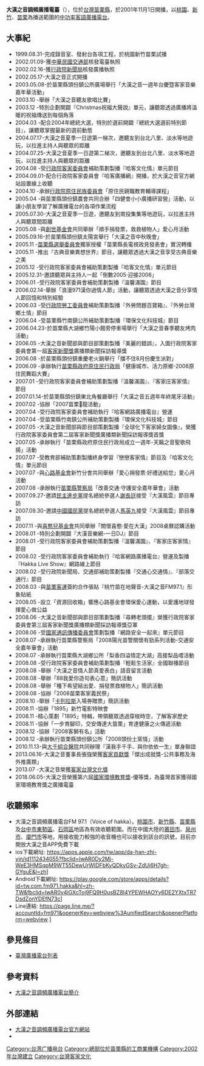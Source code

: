 {{prose}}
{{廣播電台
| 電臺名稱         = 大漢之音調頻廣播電臺
| 英文名稱         = Voice of hakka
| 電臺圖片檔案     = 
| 電臺圖片尺寸     = 210px
| 電臺圖片名稱     = 
| 通称             = 
| 缩写             = 
| 所屬國家         = {{ROC-TW}}
| 總部所在         = {{TW}}<br>大漢之音調頻廣播電臺：<br>[[苗栗縣|苗栗縣]][[頭份市|頭份市]]信東路1-1號<br> 大漢之音苗栗製播中心：<br>[[苗栗縣|苗栗縣]][[苗栗市|苗栗市]]縣府路135號
| 播放地區         = [[台灣|台灣]][[桃園市|桃園市]]、[[新竹縣|新竹縣]]、[[苗栗縣|苗栗縣]]及[[台中市|台中市]][[東勢區|東勢區]]、[[石岡區|石岡區]]地區。中國大陸[[莆田市|莆田市]]、[[泉州市|泉州市]]、[[廈門市|廈門市]]等地
| 開播日期         = 2001年11月1日<br>（{{age in years and days|2002|5|17|age=no}}）
| 停播日期         =
| 类型             = 
| 擁有者           = 大漢之音調頻廣播電臺股份有限公司
| 前電臺名稱       = 
| 被取代名稱       = 
| 集團同類頻道     = 
| 重播服務頻道     = 
| 電臺官方網站     = http://www.fm971.com.tw
| 主要语言         = [[客語|客語]]
| 電臺口號         = 
| 收听时间01       = [[桃園市|桃園市]]、[[新竹縣|新竹縣]]、[[苗栗縣|苗栗縣]]及[[台中市|台中市]][[東勢區|東勢區]]、[[石岡區|石岡區]]地區為有效收聽範圍。而在中國大陸的[[莆田市|莆田市]]、[[泉州市|泉州市]]、[[廈門市|廈門市]]等地
| 收听频率01       = 大漢之音調頻廣播電臺FM 97.1
| 線上收聽網站01   = HiNet HiChannel
| 線上收聽網址01   = [https://hichannel.hinet.net/radio/index.do?id=300 大漢之音]
}}
{{Infobox Company 
| company_name = 大漢之音調頻廣播電臺股份有限公司
| company_name_en = Voice of Hakka Broadcasting Co., Ltd.      
| company_type = [[股份有限公司|未上市公司]]
| local_code_name = TW
| local_code = 12915492
| foundation = 2001年11月01日<br>（{{age in years and days|2002|5|17|age=no}}）
| location = {{ROC-TW}}<br/>[[苗栗縣|苗栗縣]][[頭份市|頭份市]]信東路1之1號
| key_people = [[董事長|董事長]]：張強
| industry = [[媒體|媒體業]]
| operating_income = 
| net_income = 
| num_employees = 
| parent = 
| subsid = 
| homepage = http://www.fm971.com.tw
| footnotes = 
}}
'''大漢之音調頻廣播電臺'''（{{lang|en|Voice of hakka}}），位於[[台灣|台灣]][[苗栗縣|苗栗縣]]，於2001年11月1日開播，以[[桃園市|桃園]]、[[新竹都會區|新竹]]、[[苗栗縣|苗栗]]為播送範圍的[[中功率|中功率]][[客語|客語]][[廣播電台|廣播電台]]。

== 大事紀 ==
*1999.08.31-完成錄音室、發射台各項工程，於桃園新竹苗栗試播
*2002.01.09-獲[[中華民國交通部|中華民國交通部]]核發電臺執照
*2002.02.16-獲[[行政院新聞局|行政院新聞局]]核發廣播執照
*2002.05.17-大漢之音正式開播
*2003.05.08-於苗栗縣頭份鎮公所廣場舉行「大漢之音一週年台慶暨客家音樂嘉年華活動」
*2003.10   -舉辦「大漢之音聽友歌唱比賽」
*2003.12   -特別企劃開闢『Christmas祝福大聲說』單元，讓聽眾透過廣播將溫暖的祝福傳送到每個角落
*2004.03   -配合2004年總統大選，特別於選前開闢『總統大選選前特別節目』，讓聽眾掌握最新的選前動態
*2004.07.17-大漢之音夏季一日遊第一梯次，邀聽友到台北八里、淡水等地遊玩，以拉進主持人與聽眾的距離
*2004.07.25-大漢之音夏季一日遊第二梯次，邀聽友到台北八里、淡水等地遊玩，以拉進主持人與聽眾的距離
*2004.08   -受[[行政院客家委員會|行政院客家委員會]]補助策劃製播『哈客文化情』單元節目
*2004.09.01-配合行政院客家委員會『哈客廣播網』開播，於大漢之音官方網站設置線上收聽
*2004.10   -承辦[[行政院原住民族委員會|行政院原住民族委員會]]「原住民親職教育輔導課程」
*2005.04   -與苗栗縣頭份鎮農會共同合辦「四健會小小廣播研習營」活動，以讓小朋友學習了解廣播電台的各項作業流程
*2005.07.30-大漢之音夏季一日遊，邀聽友到南投集集等地遊玩，以拉進主持人與聽眾間距離
*2005.08   -與[[創世基金會|創世基金會]]共同舉辦「順手捐發票，救救植物人」愛心月活動
*2005.09.16-於苗栗縣頭份鎮太陽宮舉行「大漢之音中秋晚會」
*2005.11   -[[苗栗縣選舉委員會|苗栗縣選舉委員會]]獨家授權「苗栗縣長電視政見發表會」實況轉播
*2005.11   -推出『古典音樂異想世界』節目，讓聽眾透過大漢之音享受古典音樂之美
*2005.12   -受行政院客家委員會補助策劃製播『哈客文化情』單元節目
*2005.12.31-邀請聽眾與主持人一起「倒數2005‧迎接2006」
*2006.01   -受行政院客家委員會補助策劃製播『溫馨滿園』節目
*2006.02.14-舉辦「浪漫971漢你過情人節」活動，讓聽眾透過大漢之音分享情人節回憶和特別經驗
*2006.03   -受[[行政院勞工委員會|行政院勞工委員會]]補助策劃製播『外勞問題百寶箱』、『外勞台灣鄉土情』節目
*2006.04   -受苗栗縣竹南鎮公所補助策劃製播『環保文化科技城』節目
*2006.04.23-於苗栗縣大湖鄉竹陽小館旁停車場舉行「大漢之音春季聽友烤肉活動」
*2006.05   -大漢之音新聞部與節目部策劃製播『美麗的錯誤』，入圍行政院客家委員會第一屆[[客家新聞獎|客家新聞獎]]廣播類新聞採訪報導獎
*2006.08   -於苗栗縣頭份鎮重慶老火鍋舉行「擋不住8月份慶生派對」
*2006.09   -承辦執行[[苗栗縣政府原住民行政局|苗栗縣政府原住民行政局]]「健康城市、活力原鄉-2006原住民舞蹈大賽」
*2007.01   -受行政院客家委員會補助策劃製播『溫馨滿園』、『客家庄客家情』節目
*2007.01.14-於苗栗縣頭份鎮東北角餐廳舉行「大漢之音五週年年終尾牙活動」
*2007.02   -協辦「2007苗栗𪹚龍活動」
*2007.04   -受行政院客家委員會補助執行『哈客網路廣播電台』營運
*2007.04   -受苗栗縣竹南鎮公所補助策劃製播『環保文化科技城』節目
*2007.05   -大漢之音新聞部與節目部策劃製播『全球化下客家婦女圖像』，榮獲行政院客家委員會第二屆客家新聞獎廣播類新聞採訪報導獎首獎
*2007.05   -承辦執行「苗栗縣政府原住民行政局成立一週年-天籟之音聖歌飛揚」活動
*2007.07   -受教育部補助策劃製播終身學習『戀戀客家情』節目及『哈客文化情』單元節目
*2007.07   -與[[心路基金會|心路基金會]]新竹分會共同舉辦「愛心捐發票‧好禮送給您」愛心月活動
*2007.08   -承辦執行[[苗栗縣警察局|苗栗縣警察局]]「改善交通‧守護安全嘉年華會」活動
*2007.09.27-邀請[[民主進步黨|民主進步黨]]提名總統參選人[[謝長廷|謝長廷]]接受『大漢風雲』節目專訪
*2007.09.30-邀請[[中國國民黨|中國國民黨]]提名總統參選人[[馬英九|馬英九]]接受『大漢風雲』節目專訪
*2007.11   -與[[喜憨兒基金會|喜憨兒基金會]]共同舉辦「關懷喜憨·愛在大漢」2008桌曆認購活動
*2008.01   -特別企劃開闢『大漢音樂網-一日DJ』節目
*2008.01   -受行政院客家委員會補助策劃製播『溫馨滿園』、『客家庄客家情』節目
*2008.02   -受行政院客家委員會補助執行『哈客網路廣播電台』營運及製播『Hakka Live Show』網路線上節目
*2008.02   -受行政院新聞局、交通部補助策劃製播『交通心交通情』、『部落交通行』節目
*2008.03   -與[[苗栗客運|苗栗客運]]簽約合作張貼『桃竹苗在地聲音-大漢之音FM97.1』形象貼紙
*2008.05   -設立「資源回收箱」響應心路基金會環保愛心運動，以愛護地球發揮愛心做公益
*2008.06   -大漢之音新聞部與節目部策劃製播『尋轉老頭擺』榮獲行政院客家委員會第三屆客家新聞獎廣播類新聞採訪報導獎亞軍
*2008.06   -受[[國家通訊傳播委員會|國家通訊傳播委員會]]策劃製播『網路安全一起來』單元節目
*2008.07   -承辦執行苗栗縣警察局「2008陽光苗警關懷有勁系列活動-交通安全嘉年華會」活動
*2008.07   -承辦執行苗栗縣大湖鄉公所「梨香四溢情定大湖」高接梨品嚐活動
*2008.08   -受行政院客家委員會補助策劃製播『輕鬆生活家』全國聯播節目
*2008.08   -舉辦「大漢之音情人節真愛表白」語音留言活動  
*2008.08   -舉辦「88我愛你造句表心意」簡訊活動
*2008.08   -舉辦「種下希望結出愛、捐發票救植物人」簡訊活動
*2008.08   -協辦「2008苗栗客家義民祭」
*2008.10   -舉辦「[[卡列拉斯|卡列拉斯]]入場券贈票」簡訊活動
*2008.11   -協辦「1895」新竹電影特映會
*2008.11   -精心策劃「1895」特輯，帶領聽眾透過穿梭時空，了解客家歷史
*2008.11   -協辦「一步育腳印，交安傳達大苗栗」育達健康之火傳遞活動
*2008.12   -協辦「2008客獅有名」活動
*2008.12   -承辦執行苗栗縣頭份鎮公所「2008頭份土窯情」活動
*2010.11.13-與[[大千綜合醫院|大千綜合醫院]]共同辦理『漢我手千手、與你依依一生』單身聯誼
*2013.06.16-大漢之音董事長張強榮獲[[客家貢獻獎|客家貢獻獎]]「傑出成就獎-公共事務及海外推廣類」
*2013.07   -大漢之音榮獲[[客家台灣文化獎|客家台灣文化獎]]
*2018.06.05-大漢之音榮獲第六屆[[國家環境教育獎|國家環境教育獎]]-優等獎，為臺灣首家獲得國家環境教育獎之廣播電臺

== 收聽頻率 ==
*大漢之音調頻廣播電台FM 97.1（Voice of hakka）。[[桃園市|桃園市]]、[[新竹縣|新竹縣]]、[[苗栗縣|苗栗縣]]及[[台中市|台中市]][[東勢區|東勢區]]、[[石岡區|石岡區]]地區為有效收聽範圍。而在中國大陸的[[莆田市|莆田市]]、[[泉州市|泉州市]]、[[廈門市|廈門市]]等地，用接收能力較強的收音機也可以接收到該台的訊號，目前亦開放大漢之音APP免費下載
*ios下載網址:  https://apps.apple.com/tw/app/da-han-zhi-yin/id1112434055?fbclid=IwAR0Dy2Mj-WeE3HMSqpM9WT55DewUrWIDFbKyQDkyGSv-ZdUi6H7gh-GYguE&l=zh]
*Android下載網址:  https://play.google.com/store/apps/details?id=tw.com.fm971.hakka&hl=zh-TW&fbclid=IwAR0v4iGXcToj9FQ9H0usBZ8I4YPEWHAOYy6DE2YXtxTR7DsdZonYDEfN73c]
*Line連結: https://page.line.me/?accountId=fm971&openerKey=webview%3AunifiedSearch&openerPlatform=webview {{Wayback|url=https://page.line.me/?accountId=fm971&openerKey=webview%3AunifiedSearch&openerPlatform=webview |date=20210606180454 }}]

== 參見條目 ==
*[[臺灣廣播電台列表|臺灣廣播電台列表]]

== 參考資料 ==
*[http://www.fm971.com.tw/index.php/about 大漢之音調頻廣播電台簡介] {{Wayback|url=http://www.fm971.com.tw/index.php/about |date=20210606180832 }}

== 外部連結 ==
*[http://www.fm971.com.tw/ 大漢之音調頻廣播電台官方網站]{{Wayback|url=http://www.fm971.com.tw/ |date=20080828185540 }}
*{{facebook|hakkafm971|大漢之音FM97.1}}

{{Radio in Hsinchu-Miaoli}}

[[Category:台湾广播电台|Category:台湾广播电台]]
[[Category:總部位於苗栗縣的工商業機構|Category:總部位於苗栗縣的工商業機構]]
[[Category:2002年台灣建立|Category:2002年台灣建立]]
[[Category:台灣客家文化|Category:台灣客家文化]]